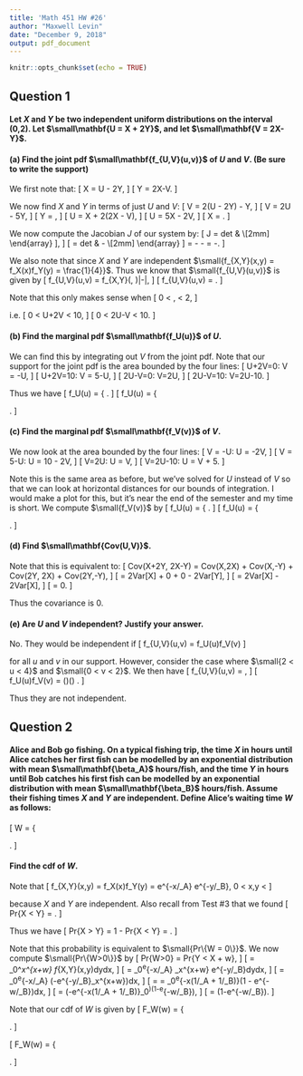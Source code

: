 ```yaml
---
title: 'Math 451 HW #26'
author: "Maxwell Levin"
date: "December 9, 2018"
output: pdf_document
---
```


```r
knitr::opts_chunk$set(echo = TRUE)
```

## Question 1
#### Let *X* and *Y* be two independent uniform distributions on the interval (0,2). Let $\small\mathbf{U = X + 2Y}$, and let $\small\mathbf{V = 2X-Y}$.

#### (a) Find the joint pdf $\small\mathbf{f_{U,V}(u,v)}$ of *U* and *V*. (Be sure to write the support)

We first note that:
\[
  X = U - 2Y,
\]
\[
  Y = 2X-V.
\]

We now find *X* and *Y* in terms of just *U* and *V*:
\[
  V = 2(U - 2Y) - Y,
\]
\[
  V = 2U - 5Y,
\]
\[
  Y = \frac{2U - V}{5},
\]
\[
  U = X + 2(2X - V),
\]
\[
  U = 5X - 2V,
\]
\[
  X = \frac{U + 2V}{5}.
\]

We now compute the Jacobian *J* of our system by:
\[
  J = 
  det
  \left[
  \begin{array}{cc}
  \frac{\partial x}{\partial u} & \frac{\partial x}{\partial v} \\[2mm]
  \frac{\partial y}{\partial u} & \frac{\partial y}{\partial v} \\[2mm]
  \end{array}
  \right],
\]
\[
  = 
  det
  \left[
  \begin{array}{cc}
  \frac{1}{5} & \frac{2}{5} \\[2mm]
  \frac{2}{5} & -\frac{1}{5} \\[2mm]
  \end{array}
  \right]
  = -\frac{1}{25} - \frac{4}{25} = -\frac{1}{5}.
\]

We also note that since *X* and *Y* are independent $\small{f_{X,Y}(x,y) = f_X(x)f_Y(y) = \frac{1}{4}}$. Thus we know that $\small{f_{U,V}(u,v)}$ is given by
\[
  f_{U,V}(u,v) = f_{X,Y}\left(\frac{U + 2V}{5}, \frac{2U-V}{5}\right)\left|-\frac{1}{5}\right|,
\]
\[
  f_{U,V}(u,v) = \frac{1}{20}.
\]

Note that this only makes sense when
\[
  0 < \frac{U + 2V}{5}, \frac{2U-V}{5} < 2,
\]

i.e.
\[
  0 < U+2V < 10,
\]
\[
  0 < 2U-V < 10.
\]

#### (b) Find the marginal pdf $\small\mathbf{f_U(u)}$ of *U*.

We can find this by integrating out *V* from the joint pdf. Note that our support for the joint pdf is the area bounded by the four lines:
\[
  U+2V=0: V = -\frac{1}{2}U,
\]
\[
  U+2V=10: V = 5-\frac{1}{2}U,
\]
\[
  2U-V=0: V=2U,
\]
\[
  2U-V=10: V=2U-10.
\]

Thus we have 
\[
  f_U(u) = 
  \left\{
  \begin{array}{ll}
  0, & \text{if } u \notin (0, 6); \\[2mm]
  \int_{-\frac{1}{2}u}^{2u}\frac{1}{20}dv, & \text{if } u \in (0,2); \\[2mm]
  \int_{-\frac{1}{2}u}^{5-\frac{1}{2}u}\frac{1}{20}dv, & \text{if } u \in (2,4); \\[2mm]
  \int_{2u - 10}^{5-\frac{1}{2}u}\frac{1}{20}dv, & \text{if } u \in (4,6). \\[2mm]
  \end{array}
  \right.
\]
\[
  f_U(u) = 
  \left\{
  \begin{array}{ll}
  0, & \text{if } u \notin (0, 6); \\[2mm]
  \frac{1}{8}u, & \text{if } u \in (0,2); \\[2mm]
  \frac{1}{4}, & \text{if } u \in (2,4); \\[2mm]
  \frac{3}{4}-\frac{1}{8}u, & \text{if } u \in (4,6). \\[2mm]
  \end{array}
  \right.
\]


#### (c) Find the marginal pdf $\small\mathbf{f_V(v)}$ of *V*.

We now look at the area bounded by the four lines:
\[
  V = -\frac{1}{2}U: U = -2V,
\]
\[
  V = 5-\frac{1}{2}U: U = 10 - 2V,
\]
\[
  V=2U: U = \frac{1}{2}V,
\]
\[
  V=2U-10: U = \frac{1}{2}V + 5.
\]

Note this is the same area as before, but we've solved for *U* instead of *V* so that we can look at horizontal distances for our bounds of integration. I would make a plot for this, but it's near the end of the semester and my time is short. We compute $\small{f_V(v)}$ by
\[
  f_U(u) = 
  \left\{
  \begin{array}{ll}
  0, & \text{if } v \notin (-2,4); \\[2mm]
  \int_{-2v}^{\frac{1}{2}v+5}\frac{1}{20}du, & \text{if } v \in (-2,0); \\[2mm]
  \int_{\frac{1}{2}v}^{\frac{1}{2}v+5}\frac{1}{20}du, & \text{if } v \in (0,2); \\[2mm]
  \int_{\frac{1}{2}v}^{10-2v}\frac{1}{20}du, & \text{if } v \in (2,4). \\[2mm]
  \end{array}
  \right.
\]
\[
  f_U(u) = 
  \left\{
  \begin{array}{ll}
  0, & \text{if } v \notin (-2,4); \\[2mm]
  \frac{1}{8}v + \frac{1}{4}, & \text{if } v \in (-2,0); \\[2mm]
  \frac{1}{4}, & \text{if } v \in (0,2); \\[2mm]
  \frac{1}{2}-\frac{1}{8}v, & \text{if } v \in (2,4). \\[2mm]
  \end{array}
  \right.
\]


#### (d) Find $\small\mathbf{Cov(U,V)}$.

Note that this is equivalent to:
\[
  Cov(X+2Y, 2X-Y) = Cov(X,2X) + Cov(X,-Y) + Cov(2Y, 2X) + Cov(2Y,-Y),
\]
\[
  = 2Var[X] + 0 + 0 - 2Var[Y],
\]
\[
  = 2Var[X] - 2Var[X],
\]
\[
  = 0.
\]

Thus the covariance is 0.

#### (e) Are *U* and *V* independent? Justify your answer.

No. They would be independent if 
\[
  f_{U,V}(u,v) = f_U(u)f_V(v)
\]

for all *u* and *v* in our support. However, consider the case where $\small{2 < u < 4}$ and $\small{0 < v < 2}$. We then have
\[
  f_{U,V}(u,v) = \frac{1}{20},
\]
\[
  f_U(u)f_V(v) = \left(\frac{1}{4}\right)\left(\frac{1}{4}\right) \neq \frac{1}{20}.
\]

Thus they are not independent.


## Question 2
#### Alice and Bob go fishing. On a typical fishing trip, the time *X* in hours until Alice catches her first fish can be modelled by an exponential distribution with mean $\small\mathbf{\beta_A}$ hours/fish, and the time *Y* in hours until Bob catches his first fish can be modelled by an exponential distribution with mean $\small\mathbf{\beta_B}$ hours/fish. Assume their fishing times *X* and *Y* are independent. Define Alice's waiting time *W* as follows:
\[
  W = 
  \left\{
  \begin{array}{ll}
  0,  & \text{if } X > Y; \\
  Y - X,  & \text{if } X < Y. \\
  \end{array}
  \right.
\]

#### Find the cdf of *W*.

Note that
\[
  f_{X,Y}(x,y) = f_X(x)f_Y(y) = \frac{1}{\beta_A}e^{-x/\beta_A} \frac{1}{\beta_B}e^{-y/\beta_B}, \text{ } 0 < x,y < \infty 
\]

because *X* and *Y* are independent. Also recall from Test #3 that we found
\[
  Pr\{X < Y\} = \frac{\beta_A}{\beta_A + \beta_B}.
\]

Thus we have
\[
  Pr\{X > Y\} = 1 - Pr\{X < Y\} = \frac{\beta_B}{\beta_A + \beta_B}.
\]

Note that this probability is equivalent to $\small{Pr\{W = 0\}}$. We now compute $\small{Pr\{W>0\}}$ by
\[
  Pr\{W>0\} = Pr\{Y < X + w\},
\]
\[
  = \int_0^\infty \int_x^{x+w} f_{X,Y}(x,y)dydx,
\]
\[
  = \int_0^\infty \frac{1}{\beta_A}e^{-x/\beta_A} \int_x^{x+w} \frac{1}{\beta_B}e^{-y/\beta_B}dydx,
\]
\[
  = \int_0^\infty \frac{1}{\beta_A}e^{-x/\beta_A} \left(-e^{-y/\beta_B}\Big{|}_x^{x+w}\right)dx,
\]
\[
  = = \int_0^\infty \frac{1}{\beta_A}e^{-x(1/\beta_A + 1/\beta_B)}\left(1 - e^{-w/\beta_B}\right)dx,
\]
\[
  = \left(-\frac{1}{\beta_A(1/\beta_A + 1/\beta_B)}e^{-x(1/\beta_A + 1/\beta_B)}\Big{|}_0^\infty \right)(1-e^{-w/\beta_B}),
\]
\[
  = \frac{\beta_B}{\beta_A + \beta_B}(1-e^{-w/\beta_B}).
\]



Note that our cdf of *W* is given by
\[
  F_W(w) = 
  \left\{
  \begin{array}{ll}
  0,  & \text{if } w < 0; \\
  Pr\{W=0\},  & \text{if } w = 0; \\
  Pr\{W=0\} + Pr\{W>0\}, & \text{if } w > 0.\\
  \end{array}
  \right.
\]

\[
  F_W(w) = 
  \left\{
  \begin{array}{ll}
  0,  & \text{if } w < 0; \\
  \frac{\beta_B}{\beta_A + \beta_B},  & \text{if } w = 0; \\
  \frac{\beta_B}{\beta_A + \beta_B} + \frac{\beta_B}{\beta_A + \beta_B}(1-e^{-w/\beta_B}), & \text{if } w > 0.\\
  \end{array}
  \right.
\]





